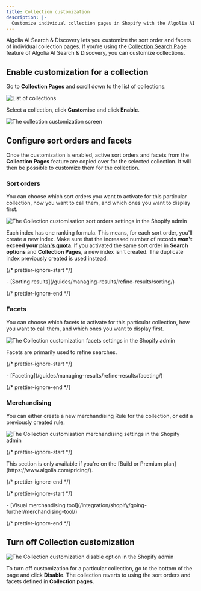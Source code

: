 ```yaml
---
title: Collection customization
description: |-
  Customize individual collection pages in Shopify with the Algolia AI Search & Discovery app.
---
```


Algolia AI Search & Discovery lets you customize the sort order and facets of individual collection pages.
If you're using the [Collection Search Page](/integration/shopify/advanced-customization/collection-search-page/)
feature of Algolia AI Search & Discovery, you can customize collections.

## Enable customization for a collection

Go to **Collection Pages** and scroll down to the list of collections.

![List of collections](/doc/assets/images/integrations/shopify/collection-pages/7-collection-pages-list-6ca372ba.jpeg)

Select a collection, click **Customise** and click **Enable**.

![The collection customization screen](/doc/assets/images/integrations/shopify/collection-pages/8-collection-customisation-enable-75770f79.jpeg)

## Configure sort orders and facets

Once the customization is enabled, active sort orders and facets from the **Collection Pages** feature are copied over for the selected collection.
It will then be possible to customize them for the collection.

### Sort orders

You can choose which sort orders you want to activate for this particular collection, how you want to call them, and which ones you want to display first.

![The Collection customisation sort orders settings in the Shopify admin](/doc/assets/images/integrations/shopify/collection-pages/9-collection-customisation-sort-orders-a8a1bd9e.jpeg)

Each index has one ranking formula. This means, for each sort order, you'll create a new index.
Make sure that the increased number of records **won't exceed your [plan's quota](https://www.algolia.com/pricing/)**.
If you activated the same sort order in **Search options** and **Collection Pages**,
a new index isn't created. The duplicate index previously created is used instead.

{/* prettier-ignore-start */}

<Info>
  - [Sorting results](/guides/managing-results/refine-results/sorting/)
</Info>

{/* prettier-ignore-end */}

### Facets

You can choose which facets to activate for this particular collection, how you want to call them, and which ones you want to display first.

![The Collection customization facets settings in the Shopify admin](/doc/assets/images/integrations/shopify/collection-pages/10-collection-customisation-facets-26b07ee8.jpeg)

Facets are primarily used to refine searches.

{/* prettier-ignore-start */}

<Info>
  - [Faceting](/guides/managing-results/refine-results/faceting/)
</Info>

{/* prettier-ignore-end */}

### Merchandising

You can either create a new merchandising Rule for the collection, or edit a previously created rule.

![The Collection customisation merchandising settings in the Shopify admin](/doc/assets/images/integrations/shopify/collection-pages/11-collection-customisation-merchandising-2ac3c471.jpeg)

{/* prettier-ignore-start */}

<Note>
  This section is only available if you're on the [Build or Premium plan](https://www.algolia.com/pricing/).
</Note>

{/* prettier-ignore-end */}

{/* prettier-ignore-start */}

<Info>
  - [Visual merchandising tool](/integration/shopify/going-further/merchandising-tool/)
</Info>

{/* prettier-ignore-end */}

## Turn off Collection customization

![The Collection customization disable option in the Shopify admin](/doc/assets/images/integrations/shopify/collection-pages/12-collection-customisation-disable-587de7d4.jpeg)

To turn off customization for a particular collection, go to the bottom of the page and click **Disable**.
The collection reverts to using the sort orders and facets defined in **Collection pages**.
